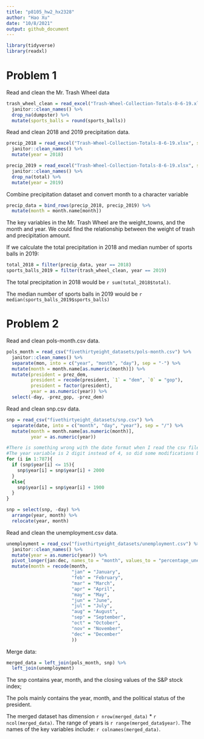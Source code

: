 ```yaml
---
title: "p8105_hw2_hx2328"
author: "Hao Xu"
date: "10/8/2021"
output: github_document
---
```


```r
library(tidyverse)
library(readxl)
```

# Problem 1

Read and clean the Mr. Trash Wheel data

```r
trash_wheel_clean = read_excel("Trash-Wheel-Collection-Totals-8-6-19.xlsx", range = "A2:N408") %>% 
  janitor::clean_names() %>% 
  drop_na(dumpster) %>% 
  mutate(sports_balls = round(sports_balls))
```

Read and clean 2018 and 2019 precipitation data.

```r
precip_2018 = read_excel("Trash-Wheel-Collection-Totals-8-6-19.xlsx", sheet = 5, range = "A2:B14") %>% 
  janitor::clean_names() %>% 
  mutate(year = 2018)

precip_2019 = read_excel("Trash-Wheel-Collection-Totals-8-6-19.xlsx", sheet = 4, range = "A2:B14") %>% 
  janitor::clean_names() %>% 
  drop_na(total) %>% 
  mutate(year = 2019)
```

Combine precipitation dataset and convert month to a character variable

```r
precip_data = bind_rows(precip_2018, precip_2019) %>% 
  mutate(month = month.name[month])
```

The key variables in the Mr. Trash Wheel are the weight_towns, and the month and year. We could find the relationship between the weight of trash and precipitation amount.

If we calculate the total precipitation in 2018 and median number of sports balls in 2019:

```r
total_2018 = filter(precip_data, year == 2018)
sports_balls_2019 = filter(trash_wheel_clean, year == 2019)
```

The total precipitation in 2018 would be `r sum(total_2018$total)`.

The median number of sports balls in 2019 would be `r median(sports_balls_2019$sports_balls)`


# Problem 2

Read and clean pols-month.csv data.

```r
pols_month = read_csv("fivethirtyeight_datasets/pols-month.csv") %>% 
  janitor::clean_names() %>% 
  separate(mon, into = c("year", "month", "day"), sep = "-") %>% 
  mutate(month = month.name[as.numeric(month)]) %>% 
  mutate(president = prez_dem,
         president = recode(president, `1` = "dem", `0` = "gop"),
         president = factor(president),
         year = as.numeric(year)) %>% 
  select(-day, -prez_gop, -prez_dem)
```

Read and clean snp.csv data.

```r
snp = read_csv("fivethirtyeight_datasets/snp.csv") %>% 
  separate(date, into = c("month", "day", "year"), sep = "/") %>% 
  mutate(month = month.name[as.numeric(month)],
         year = as.numeric(year))

#There is something wrong with the date format when I read the csv file. 
#The year variable is 2 digit instead of 4, so did some modifications by loop.
for (i in 1:787){
  if (snp$year[i] <= 15){
    snp$year[i] = snp$year[i] + 2000
  }
  else{
    snp$year[i] = snp$year[i] + 1900
  }
}

snp = select(snp, -day) %>% 
  arrange(year, month) %>% 
  relocate(year, month)
```

Read and clean the unemployment.csv data.

```r
unemployment = read_csv("fivethirtyeight_datasets/unemployment.csv") %>% 
  janitor::clean_names() %>% 
  mutate(year = as.numeric(year)) %>% 
  pivot_longer(jan:dec, names_to = "month", values_to = "percentage_unemployment") %>% 
  mutate(month = recode(month,
                        "jan" = "January",
                        "feb" = "February",
                        "mar" = "March",
                        "apr" = "April",
                        "may" = "May",
                        "jun" = "June",
                        "jul" = "July",
                        "aug" = "August",
                        "sep" = "September",
                        "oct" = "October",
                        "nov" = "November",
                        "dec" = "December"
                        ))
```

Merge data:

```r
merged_data = left_join(pols_month, snp) %>% 
  left_join(unemployment)
```

The snp contains year, month, and the closing values of the S&P stock index;

The pols mainly contains the year, month, and the political status of the president.

The merged dataset has dimension `r nrow(merged_data)` * `r ncol(merged_data)`. The range of years is `r range(merged_data$year)`. The names of the key variables include: `r colnames(merged_data)`.



